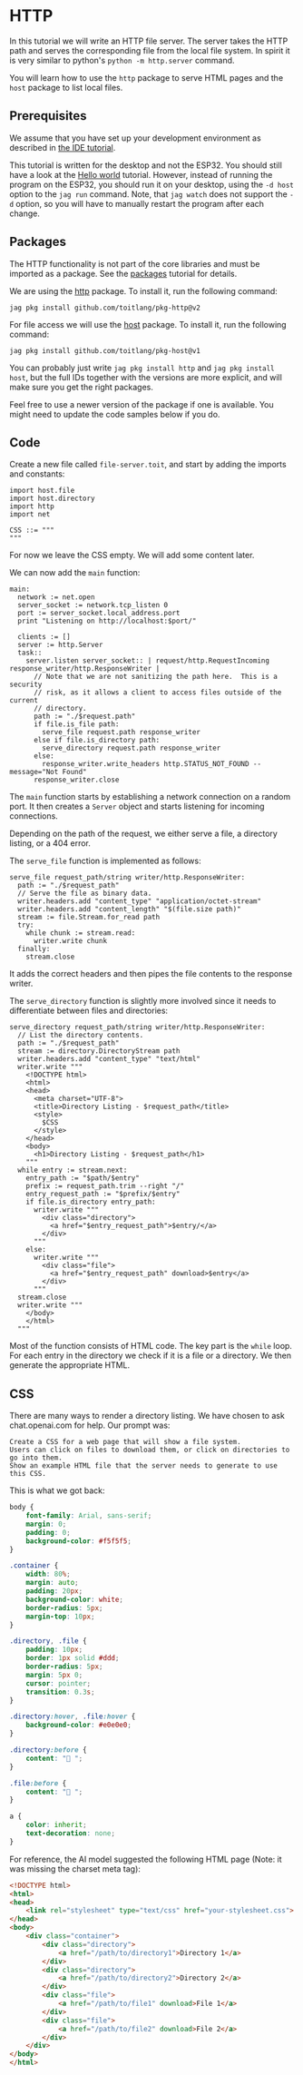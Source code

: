 # HTTP
In this tutorial we will write an HTTP file server. The server
takes the HTTP path and serves the corresponding file from the
local file system. In spirit it is very similar to
python's `python -m http.server` command.

You will learn how to use the `http` package to serve HTML pages and the
`host` package to list local files.

## Prerequisites
We assume that you have set up your development environment as described
in [the IDE tutorial](../../setup/ide).

This tutorial is written for the desktop and not the ESP32. You should
still have a look at the [Hello world](../../setup/firstprogram) tutorial.
However, instead of running the program on the ESP32, you should run it
on your desktop, using the `-d host` option to the `jag run` command. Note,
that `jag watch` does not support the `-d` option, so you will have to
manually restart the program after each change.

## Packages
The HTTP functionality is not part of the core libraries and must be
imported as a package. See the [packages](../../setup/packages)
tutorial for details.

We are using the [http](https://pkg.toit.io/package/github.com%2Ftoitlang%2Fpkg-http@v2)
package. To install it, run the following command:

``` shell
jag pkg install github.com/toitlang/pkg-http@v2
```

For file access we will use the
[host](https://pkg.toit.io/package/github.com%2Ftoitlang%2Fpkg-host@v1)
package. To install it, run the following command:

``` shell
jag pkg install github.com/toitlang/pkg-host@v1
```

<Note>

You can probably just write `jag pkg install http` and `jag pkg install host`,
but the full IDs together with the versions are more explicit, and will
make sure you get the right packages.

Feel free to use a newer version of the package if one is available. You
might need to update the code samples below if you do.

</Note>

## Code
Create a new file called `file-server.toit`, and start by adding the imports
and constants:

<!-- ANALYZE CODE -->
``` toit
import host.file
import host.directory
import http
import net

CSS ::= """
"""
```

For now we leave the CSS empty. We will add some content later.

We can now add the `main` function:

``` toit
main:
  network := net.open
  server_socket := network.tcp_listen 0
  port := server_socket.local_address.port
  print "Listening on http://localhost:$port/"

  clients := []
  server := http.Server
  task::
    server.listen server_socket:: | request/http.RequestIncoming response_writer/http.ResponseWriter |
      // Note that we are not sanitizing the path here.  This is a security
      // risk, as it allows a client to access files outside of the current
      // directory.
      path := "./$request.path"
      if file.is_file path:
        serve_file request.path response_writer
      else if file.is_directory path:
        serve_directory request.path response_writer
      else:
        response_writer.write_headers http.STATUS_NOT_FOUND --message="Not Found"
      response_writer.close
```

The `main` function starts by establishing a network connection on a random
port. It then creates a `Server` object and starts listening for incoming
connections.

Depending on the path of the request, we either serve a file, a directory
listing, or a 404 error.

The `serve_file` function is implemented as follows:

``` toit
serve_file request_path/string writer/http.ResponseWriter:
  path := "./$request_path"
  // Serve the file as binary data.
  writer.headers.add "content_type" "application/octet-stream"
  writer.headers.add "content_length" "$(file.size path)"
  stream := file.Stream.for_read path
  try:
    while chunk := stream.read:
      writer.write chunk
  finally:
    stream.close
```

It adds the correct headers and then pipes the file contents to the
response writer.

The `serve_directory` function is slightly more involved since it
needs to differentiate between files and directories:

``` toit
serve_directory request_path/string writer/http.ResponseWriter:
  // List the directory contents.
  path := "./$request_path"
  stream := directory.DirectoryStream path
  writer.headers.add "content_type" "text/html"
  writer.write """
    <!DOCTYPE html>
    <html>
    <head>
      <meta charset="UTF-8">
      <title>Directory Listing - $request_path</title>
      <style>
        $CSS
      </style>
    </head>
    <body>
      <h1>Directory Listing - $request_path</h1>
    """
  while entry := stream.next:
    entry_path := "$path/$entry"
    prefix := request_path.trim --right "/"
    entry_request_path := "$prefix/$entry"
    if file.is_directory entry_path:
      writer.write """
        <div class="directory">
          <a href="$entry_request_path">$entry/</a>
        </div>
      """
    else:
      writer.write """
        <div class="file">
          <a href="$entry_request_path" download>$entry</a>
        </div>
      """
  stream.close
  writer.write """
    </body>
    </html>
  """
```

Most of the function consists of HTML code. The key part is the
`while` loop. For each entry in the directory we check if it is a
file or a directory. We then generate the appropriate HTML.

## CSS
There are many ways to render a directory listing. We have chosen to
ask chat.openai.com for help. Our prompt was:

``` text
Create a CSS for a web page that will show a file system.
Users can click on files to download them, or click on directories to go into them.
Show an example HTML file that the server needs to generate to use this CSS.
```

This is what we got back:
``` CSS
body {
    font-family: Arial, sans-serif;
    margin: 0;
    padding: 0;
    background-color: #f5f5f5;
}

.container {
    width: 80%;
    margin: auto;
    padding: 20px;
    background-color: white;
    border-radius: 5px;
    margin-top: 10px;
}

.directory, .file {
    padding: 10px;
    border: 1px solid #ddd;
    border-radius: 5px;
    margin: 5px 0;
    cursor: pointer;
    transition: 0.3s;
}

.directory:hover, .file:hover {
    background-color: #e0e0e0;
}

.directory:before {
    content: "📁 ";
}

.file:before {
    content: "📄 ";
}

a {
    color: inherit;
    text-decoration: none;
}
```

For reference, the AI model suggested the following HTML page
(Note: it was missing the charset meta tag):

``` HTML
<!DOCTYPE html>
<html>
<head>
    <link rel="stylesheet" type="text/css" href="your-stylesheet.css">
</head>
<body>
    <div class="container">
        <div class="directory">
            <a href="/path/to/directory1">Directory 1</a>
        </div>
        <div class="directory">
            <a href="/path/to/directory2">Directory 2</a>
        </div>
        <div class="file">
            <a href="/path/to/file1" download>File 1</a>
        </div>
        <div class="file">
            <a href="/path/to/file2" download>File 2</a>
        </div>
    </div>
</body>
</html>
```
